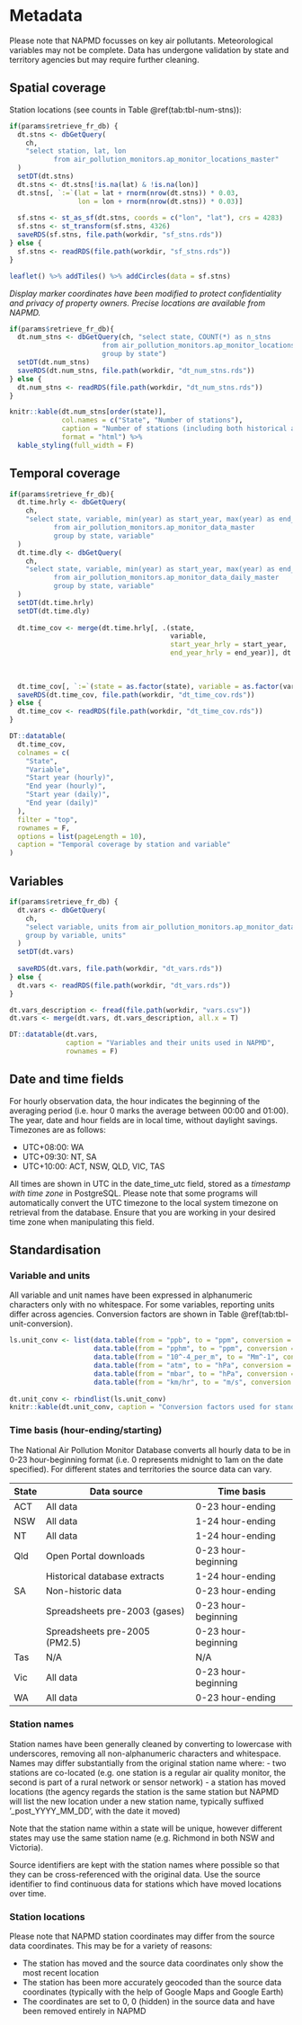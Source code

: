 # Metadata

Please note that NAPMD focusses on key air pollutants. Meteorological variables may not be complete. Data has undergone validation by state and territory agencies but may require further cleaning.

## Spatial coverage

Station locations (see counts in Table \@ref(tab:tbl-num-stns)):

```r
if(params$retrieve_fr_db) {
  dt.stns <- dbGetQuery(
    ch,
    "select station, lat, lon
           from air_pollution_monitors.ap_monitor_locations_master"
  )
  setDT(dt.stns)
  dt.stns <- dt.stns[!is.na(lat) & !is.na(lon)]
  dt.stns[, `:=`(lat = lat + rnorm(nrow(dt.stns)) * 0.03,
                 lon = lon + rnorm(nrow(dt.stns)) * 0.03)]
  
  sf.stns <- st_as_sf(dt.stns, coords = c("lon", "lat"), crs = 4283)
  sf.stns <- st_transform(sf.stns, 4326)
  saveRDS(sf.stns, file.path(workdir, "sf_stns.rds"))
} else {
  sf.stns <- readRDS(file.path(workdir, "sf_stns.rds"))
}

leaflet() %>% addTiles() %>% addCircles(data = sf.stns)
```

*Display marker coordinates have been modified to protect confidentiality and privacy of property owners. Precise locations are available from NAPMD.*

```r
if(params$retrieve_fr_db){
  dt.num_stns <- dbGetQuery(ch, "select state, COUNT(*) as n_stns 
                       from air_pollution_monitors.ap_monitor_locations_master 
                       group by state")
  setDT(dt.num_stns)
  saveRDS(dt.num_stns, file.path(workdir, "dt_num_stns.rds"))
} else {
  dt.num_stns <- readRDS(file.path(workdir, "dt_num_stns.rds"))
}

knitr::kable(dt.num_stns[order(state)], 
             col.names = c("State", "Number of stations"),
             caption = "Number of stations (including both historical and current)", 
             format = "html") %>% 
  kable_styling(full_width = F)

```


## Temporal coverage

```r
if(params$retrieve_fr_db){
  dt.time.hrly <- dbGetQuery(
    ch,
    "select state, variable, min(year) as start_year, max(year) as end_year
           from air_pollution_monitors.ap_monitor_data_master
           group by state, variable"
  )
  dt.time.dly <- dbGetQuery(
    ch,
    "select state, variable, min(year) as start_year, max(year) as end_year
           from air_pollution_monitors.ap_monitor_data_daily_master
           group by state, variable"
  )
  setDT(dt.time.hrly)
  setDT(dt.time.dly)
  
  dt.time_cov <- merge(dt.time.hrly[, .(state,
                                        variable,
                                        start_year_hrly = start_year,
                                        end_year_hrly = end_year)], dt.time.dly[, .(state,
                                                                                    variable,
                                                                                    start_year_dly = start_year,
                                                                                    end_year_dly = end_year)], all = T)
  dt.time_cov[, `:=`(state = as.factor(state), variable = as.factor(variable))]
  saveRDS(dt.time_cov, file.path(workdir, "dt_time_cov.rds"))
} else {
  dt.time_cov <- readRDS(file.path(workdir, "dt_time_cov.rds"))
}

DT::datatable(
  dt.time_cov,
  colnames = c(
    "State",
    "Variable",
    "Start year (hourly)",
    "End year (hourly)",
    "Start year (daily)",
    "End year (daily)"
  ),
  filter = "top",
  rownames = F,
  options = list(pageLength = 10),
  caption = "Temporal coverage by station and variable"
)

```

## Variables

```r
if(params$retrieve_fr_db) {
  dt.vars <- dbGetQuery(
    ch,
    "select variable, units from air_pollution_monitors.ap_monitor_data_master
    group by variable, units"
  )
  setDT(dt.vars)
  
  saveRDS(dt.vars, file.path(workdir, "dt_vars.rds"))
} else {
  dt.vars <- readRDS(file.path(workdir, "dt_vars.rds"))
}

dt.vars_description <- fread(file.path(workdir, "vars.csv"))
dt.vars <- merge(dt.vars, dt.vars_description, all.x = T)

DT::datatable(dt.vars, 
              caption = "Variables and their units used in NAPMD",
              rownames = F)
```

## Date and time fields

For hourly observation data, the hour indicates the beginning of the averaging period (i.e. hour 0 marks the average between 00:00 and 01:00). The year, date and hour fields are in local time, without daylight savings. Timezones are as follows:

- UTC+08:00: WA
- UTC+09:30: NT, SA
- UTC+10:00: ACT, NSW, QLD, VIC, TAS

All times are shown in UTC in the date_time_utc field, stored as a *timestamp with time zone* in PostgreSQL. Please note that some programs will automatically convert the UTC timezone to the local system timezone on retrieval from the database. Ensure that you are working in your desired time zone when manipulating this field.

## Standardisation

### Variable and units

All variable and unit names have been expressed in alphanumeric characters only with no whitespace. For some variables, reporting units differ across agencies. Conversion factors are shown in Table \@ref(tab:tbl-unit-conversion).

```r
ls.unit_conv <- list(data.table(from = "ppb", to = "ppm", conversion = "ppm = 0.001 * ppb"),
                     data.table(from = "pphm", to = "ppm", conversion = "ppm = 0.01 * pphm"),
                     data.table(from = "10^-4_per_m", to = "Mm^-1", conversion = "Mm^-1 = 100 * 10^-4_per_m"),
                     data.table(from = "atm", to = "hPa", conversion = "hPa = 1013.25 * atm"),
                     data.table(from = "mbar", to = "hPa", conversion = "hPa = mbar"),
                     data.table(from = "km/hr", to = "m/s", conversion = "m/s = 1000/(60 * 60) * km/hr"))
  
dt.unit_conv <- rbindlist(ls.unit_conv)
knitr::kable(dt.unit_conv, caption = "Conversion factors used for standardisation.")
```

### Time basis (hour-ending/starting)

The National Air Pollution Monitor Database converts all hourly data to be in 0-23 hour-beginning format (i.e. 0 represents midnight to 1am on the date specified). For different states and territories the source data can vary.

|State     | Data source                    | Time basis          |
| -------- | ------------------------------ | ------------------- |
| ACT      | All data                       | 0-23 hour-ending    |
| NSW      | All data                       | 1-24 hour-ending    |
| NT       | All data                       | 1-24 hour-ending    |
| Qld      | Open Portal downloads          | 0-23 hour-beginning |
|          | Historical database extracts   | 1-24 hour-ending    |
| SA       | Non-historic data              | 0-23 hour-ending    |
|          | Spreadsheets pre-2003 (gases)  | 0-23 hour-beginning |
|          | Spreadsheets pre-2005 (PM2.5)  | 0-23 hour-beginning |
| Tas      |  N/A                           | N/A                 |
| Vic      | All data                       | 0-23 hour-beginning |
| WA       | All data                       | 0-23 hour-ending    |

### Station names

Station names have been generally cleaned by converting to lowercase with underscores, removing all non-alphanumeric characters and whitespace. Names may differ substantially from the original station name where:
- two stations are co-located (e.g. one station is a regular air quality monitor, the second is part of a rural network or sensor network)
- a station has moved locations (the agency regards the station is the same station but NAPMD will list the new location under a new station name, typically suffixed '_post_YYYY_MM_DD', with the date it moved)

Note that the station name within a state will be unique, however different states may use the same station name (e.g. Richmond in both NSW and Victoria).

Source identifiers are kept with the station names where possible so that they can be cross-referenced with the original data. Use the source identifier to find continuous data for stations which have moved locations over time.

### Station locations

Please note that NAPMD station coordinates may differ from the source data coordinates. This may be for a variety of reasons:

- The station has moved and the source data coordinates only show the most recent location
- The station has been more accurately geocoded than the source data coordinates (typically with the help of Google Maps and Google Earth)
- The coordinates are set to 0, 0 (hidden) in the source data and have been removed entirely in NAPMD


<!-- ## Measurement method ### -->
<!-- Measurement method is a field that is used to determine the different measurement equipment or provide clarity on the variable. Currently this has not been standardised for all variables. -->
<!-- #### PM2.5 TEOMs and BAMs #### -->
<!-- Across Australia there has been a general move from TEOMs to BAMs over time. -->

<!-- **ACT:** 2014 (inclusive) and onwards: BAM. Otherwise TEOM. -->

<!-- **NSW:** 2013-2016 (inclusive) and onwards: BAM. Otherwise TEOM. -->

<!-- **QLD:** Always used TEOM. -->

<!-- **SA:** 2016 (inclusive) and onwards: BAM. Otherwise TEOM. -->

<!-- **VIC:** 2014 (inclusive) and onwards: BAM. Otherwise TEOM. -->

